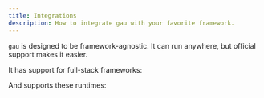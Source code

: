 ```yaml
---
title: Integrations
description: How to integrate gau with your favorite framework.
---
```



`gau` is designed to be framework-agnostic. It can run anywhere, but official support makes it easier.

It has support for full-stack frameworks:

<div class="row">
  <IconLink href="/integrations/sveltekit/" icon="i-material-icon-theme:svelte" title="SvelteKit" />
  <IconLink href="/integrations/solidstart/" icon="i-devicon:solidjs" title="SolidStart" />
</div> 

And supports these runtimes:

<div class="row">
  <IconLink href="/integrations/tauri/" icon="i-material-icon-theme:tauri" title="Tauri" />
</div> 
